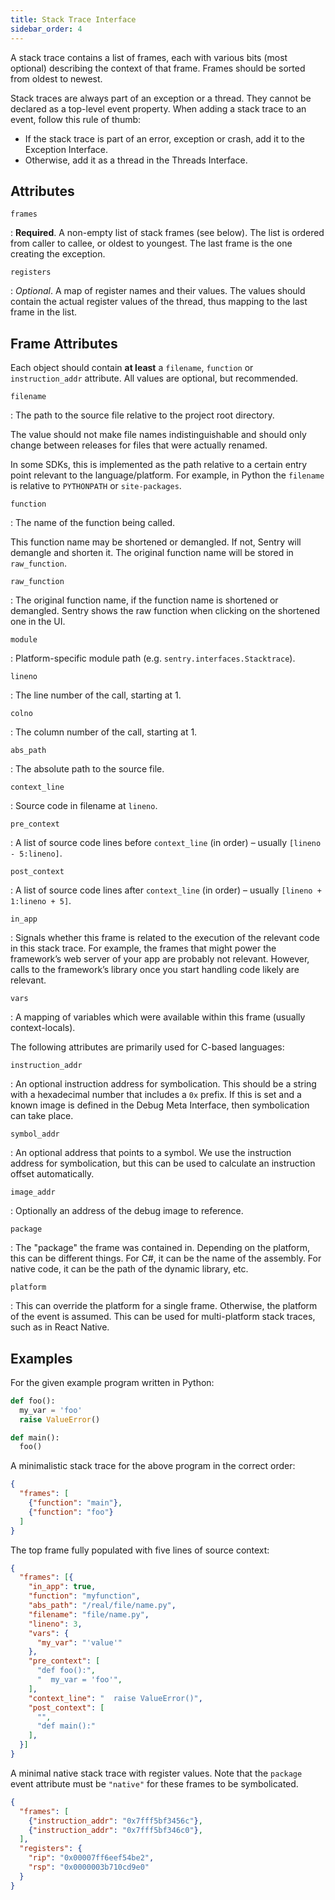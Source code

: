 ```yaml
---
title: Stack Trace Interface
sidebar_order: 4
---
```


A stack trace contains a list of frames, each with various bits (most optional)
describing the context of that frame. Frames should be sorted from oldest to
newest.

<Alert title="Note" level="warning">
Stack traces are always part of an exception or a thread. They cannot be
declared as a top-level event property. When adding a stack trace to an event,
follow this rule of thumb:

- If the stack trace is part of an error, exception or crash, add it to the <Link to="/sdk/event-payloads/exception">Exception Interface</Link>.
- Otherwise, add it as a thread in the <Link to="/sdk/event-payloads/threads">Threads Interface</Link>.

</Alert>

## Attributes

`frames`

: **Required**. A non-empty list of stack frames (see below). The list is
  ordered from caller to callee, or oldest to youngest. The last frame is the
  one creating the exception.

`registers`

: _Optional_. A map of register names and their values. The values should
  contain the actual register values of the thread, thus mapping to the last
  frame in the list.

## Frame Attributes

Each object should contain **at least** a `filename`, `function` or
`instruction_addr` attribute. All values are optional, but recommended.

`filename`

: The path to the source file relative to the project root directory.

  The value should not make file names indistinguishable and should only change
  between releases for files that were actually renamed.

  In some SDKs, this is implemented as the path relative to a certain entry
  point relevant to the language/platform. For example, in Python the `filename`
  is relative to `PYTHONPATH` or `site-packages`.

`function`

: The name of the function being called.

  This function name may be shortened or demangled. If not, Sentry will demangle
  and shorten it. The original function name will be stored in `raw_function`.

`raw_function`

: The original function name, if the function name is shortened or demangled.
  Sentry shows the raw function when clicking on the shortened one in the UI.

`module`

: Platform-specific module path (e.g. `sentry.interfaces.Stacktrace`).

`lineno`

: The line number of the call, starting at 1.

`colno`

: The column number of the call, starting at 1.

`abs_path`

: The absolute path to the source file.

`context_line`

: Source code in filename at `lineno`.

`pre_context`

: A list of source code lines before `context_line` (in order) – usually
  `[lineno - 5:lineno]`.

`post_context`

: A list of source code lines after `context_line` (in order) – usually
  `[lineno + 1:lineno + 5]`.

`in_app`

: Signals whether this frame is related to the execution of the relevant code
  in this stack trace. For example, the frames that might power the framework’s
  web server of your app are probably not relevant. However, calls to the
  framework’s library once you start handling code likely are relevant.

`vars`

: A mapping of variables which were available within this frame (usually
  context-locals).

The following attributes are primarily used for C-based languages:

`instruction_addr`

: An optional instruction address for symbolication. This should be a string
  with a hexadecimal number that includes a `0x` prefix. If this is set and a
  known image is defined in the <Link to="/sdk/event-payloads/debugmeta">Debug Meta Interface</Link>, then
  symbolication can take place.

`symbol_addr`

: An optional address that points to a symbol. We use the instruction
  address for symbolication, but this can be used to calculate an instruction
  offset automatically.

`image_addr`

: Optionally an address of the debug image to reference.

`package`

: The "package" the frame was contained in. Depending on the platform, this can
  be different things. For C#, it can be the name of the assembly. For native
  code, it can be the path of the dynamic library, etc.

`platform`

: This can override the platform for a single frame. Otherwise, the platform of
  the event is assumed. This can be used for multi-platform stack traces, such
  as in React Native.

## Examples

For the given example program written in Python:

```python
def foo():
  my_var = 'foo'
  raise ValueError()

def main():
  foo()
```

A minimalistic stack trace for the above program in the correct order:

```json
{
  "frames": [
    {"function": "main"},
    {"function": "foo"}
  ]
}
```

The top frame fully populated with five lines of source context:

```json
{
  "frames": [{
    "in_app": true,
    "function": "myfunction",
    "abs_path": "/real/file/name.py",
    "filename": "file/name.py",
    "lineno": 3,
    "vars": {
      "my_var": "'value'"
    },
    "pre_context": [
      "def foo():",
      "  my_var = 'foo'",
    ],
    "context_line": "  raise ValueError()",
    "post_context": [
      "",
      "def main():"
    ],
  }]
}
```

A minimal native stack trace with register values. Note that the `package` event
attribute must be `"native"` for these frames to be symbolicated.

```json
{
  "frames": [
    {"instruction_addr": "0x7fff5bf3456c"},
    {"instruction_addr": "0x7fff5bf346c0"},
  ],
  "registers": {
    "rip": "0x00007ff6eef54be2",
    "rsp": "0x0000003b710cd9e0"
  }
}
```
